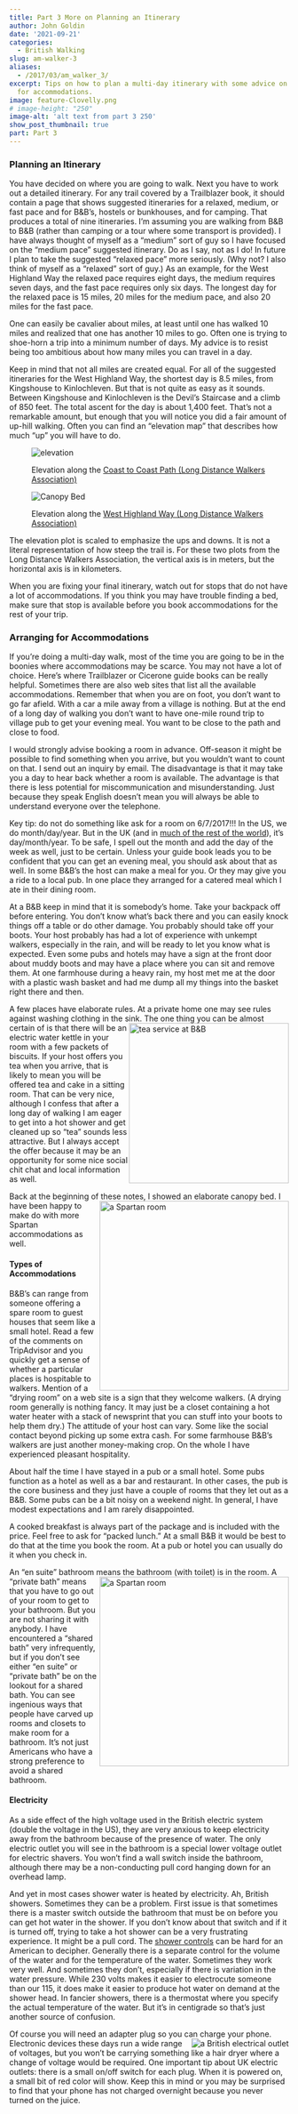 ```yaml
---
title: Part 3 More on Planning an Itinerary
author: John Goldin
date: '2021-09-21'
categories:
  - British Walking
slug: am-walker-3
aliases:
  - /2017/03/am_walker_3/
excerpt: Tips on how to plan a multi-day itinerary with some advice on how to arrange
  for accommodations.
image: feature-Clovelly.png
# image-height: "250"
image-alt: 'alt text from part 3 250'
show_post_thumbnail: true
part: Part 3
---
```


### Planning an Itinerary

You have decided on where you are going to walk. Next you have to work out a detailed itinerary. For any trail covered by a Trailblazer book, it should contain a page that shows suggested itineraries for a relaxed, medium, or fast pace and for B&B's, hostels or bunkhouses, and for camping. That produces a total of nine itineraries. I'm assuming you are walking from B&B to B&B (rather than camping or a tour where some transport is provided). I have always thought of myself as a "medium" sort of guy so I have focused on the "medium pace" suggested itinerary. Do as I say, not as I do! In future I plan to take the suggested "relaxed pace" more seriously. (Why not? I also think of myself as a "relaxed" sort of guy.) As an example, for the West Highland Way the relaxed pace requires eight days, the medium requires seven days, and the fast pace requires only six days. The longest day for the relaxed pace is 15 miles, 20 miles for the medium pace, and also 20 miles for the fast pace.

One can easily be cavalier about miles, at least until one has walked 10 miles and realized that one has another 10 miles to go. Often one is trying to shoe-horn a trip into a minimum number of days. My advice is to resist being too ambitious about how many miles you can travel in a day.

Keep in mind that not all miles are created equal. For all of the suggested itineraries for the West Highland Way, the shortest day is 8.5 miles, from Kingshouse to Kinlochleven. But that is not quite as easy as it sounds. Between Kingshouse and Kinlochleven is the Devil's Staircase and a climb of 850 feet. The total ascent for the day is about 1,400 feet. That's not a remarkable amount, but enough that you will notice you did a fair amount of up-hill walking. Often you can find an "elevation map" that describes how much "up" you will have to do.

<figure>

<img src="https://www.ldwa.org.uk/ldp/images/TF/87-1-L.png" alt="elevation"/>

<figcaption>Elevation along the <a href="https://www.ldwa.org.uk/ldp/members/show_path.php?menu_type=S&path_name=Coast+to+Coast+%28Wainwright%29">Coast to Coast Path (Long Distance Walkers Association)</a></figcaption>

</figure>

<figure>

<img src="https://www.ldwa.org.uk/ldp/images/TF/517-1-L.png" alt="Canopy Bed"/>

<figcaption>Elevation along the <a href="https://www.ldwa.org.uk/ldp/members/show_path.php?menu_type=S&path_name=West+Highland+Way">West Highland Way (Long Distance Walkers Association)</a></figcaption>

</figure>

The elevation plot is scaled to emphasize the ups and downs. It is not a literal representation of how steep the trail is. For these two plots from the Long Distance Walkers Association, the vertical axis is in meters, but the horizontal axis is in kilometers.

When you are fixing your final itinerary, watch out for stops that do not have a lot of accommodations. If you think you may have trouble finding a bed, make sure that stop is available before you book accommodations for the rest of your trip.

### Arranging for Accommodations

If you're doing a multi-day walk, most of the time you are going to be in the boonies where accommodations may be scarce. You may not have a lot of choice. Here's where Trailblazer or Cicerone guide books can be really helpful. Sometimes there are also web sites that list all the available accommodations. Remember that when you are on foot, you don't want to go far afield. With a car a mile away from a village is nothing. But at the end of a long day of walking you don't want to have one-mile round trip to village pub to get your evening meal. You want to be close to the path and close to food.

I would strongly advise booking a room in advance. Off-season it might be possible to find something when you arrive, but you wouldn't want to count on that. I send out an inquiry by email. The disadvantage is that it may take you a day to hear back whether a room is available. The advantage is that there is less potential for miscommunication and misunderstanding. Just because they speak English doesn't mean you will always be able to understand everyone over the telephone.

Key tip: do not do something like ask for a room on 6/7/2017!!! In the US, we do month/day/year. But in the UK (and in [much of the rest of the world](https://en.wikipedia.org/wiki/Date_format_by_country)), it's day/month/year. To be safe, I spell out the month and add the day of the week as well, just to be certain. Unless your guide book leads you to be confident that you can get an evening meal, you should ask about that as well. In some B&B's the host can make a meal for you. Or they may give you a ride to a local pub. In one place they arranged for a catered meal which I ate in their dining room.

At a B&B keep in mind that it is somebody's home. Take your backpack off before entering. You don't know what's back there and you can easily knock things off a table or do other damage. You probably should take off your boots. Your host probably has had a lot of experience with unkempt walkers, especially in the rain, and will be ready to let you know what is expected. Even some pubs and hotels may have a sign at the front door about muddy boots and may have a place where you can sit and remove them. At one farmhouse during a heavy rain, my host met me at the door with a plastic wash basket and had me dump all my things into the basket right there and then.

A few places have elaborate rules. At a private home one may see rules against washing clothing in the sink. <img src="/img/tea_at_b_and_b.png" alt="tea service at B&amp;B" style="float: right;" width="288"/> The one thing you can be almost certain of is that there will be an electric water kettle in your room with a few packets of biscuits. If your host offers you tea when you arrive, that is likely to mean you will be offered tea and cake in a sitting room. That can be very nice, although I confess that after a long day of walking I am eager to get into a hot shower and get cleaned up so "tea" sounds less attractive. But I always accept the offer because it may be an opportunity for some nice social chit chat and local information as well.

Back at the beginning of these notes, I showed an elaborate canopy bed. <img src="/img/spartan_room.png" alt="a Spartan room" style="float: right;" width="341"/> I have been happy to make do with more Spartan accommodations as well.

#### Types of Accommodations

B&B's can range from someone offering a spare room to guest houses that seem like a small hotel. Read a few of the comments on TripAdvisor and you quickly get a sense of whether a particular places is hospitable to walkers. Mention of a "drying room" on a web site is a sign that they welcome walkers. (A drying room generally is nothing fancy. It may just be a closet containing a hot water heater with a stack of newsprint that you can stuff into your boots to help them dry.) The attitude of your host can vary. Some like the social contact beyond picking up some extra cash. For some farmhouse B&B's walkers are just another money-making crop. On the whole I have experienced pleasant hospitality.

About half the time I have stayed in a pub or a small hotel. Some pubs function as a hotel as well as a bar and restaurant. In other cases, the pub is the core business and they just have a couple of rooms that they let out as a B&B. Some pubs can be a bit noisy on a weekend night. In general, I have modest expectations and I am rarely disappointed.

A cooked breakfast is always part of the package and is included with the price. Feel free to ask for "packed lunch." At a small B&B it would be best to do that at the time you book the room. At a pub or hotel you can usually do it when you check in.

An "en suite" bathroom means the bathroom (with toilet) is in the room. <img src="/img/anchor.png" alt="a Spartan room" style="float: right;" width="341"/> A "private bath" means that you have to go out of your room to get to your bathroom. But you are not sharing it with anybody. I have encountered a "shared bath" very infrequently, but if you don't see either "en suite" or "private bath" be on the lookout for a shared bath. You can see ingenious ways that people have carved up rooms and closets to make room for a bathroom. It's not just Americans who have a strong preference to avoid a shared bathroom.

#### Electricity

As a side effect of the high voltage used in the British electric system (double the voltage in the US), they are very anxious to keep electricity away from the bathroom because of the presence of water. The only electric outlet you will see in the bathroom is a special lower voltage outlet for electric shavers. You won't find a wall switch inside the bathroom, although there may be a non-conducting pull cord hanging down for an overhead lamp.

And yet in most cases shower water is heated by electricity. Ah, British showers. Sometimes they can be a problem. First issue is that sometimes there is a master switch outside the bathroom that must be on before you can get hot water in the shower. If you don't know about that switch and if it is turned off, trying to take a hot shower can be a very frustrating experience. It might be a pull cord. The [shower controls](/img/electric_shower.png) can be hard for an American to decipher. Generally there is a separate control for the volume of the water and for the temperature of the water. Sometimes they work very well. And sometimes they don't, especially if there is variation in the water pressure. While 230 volts makes it easier to electrocute someone than our 115, it does make it easier to produce hot water on demand at the shower head. In fancier showers, there is a thermostat where you specify the actual temperature of the water. But it's in centigrade so that's just another source of confusion.

Of course you will need an adapter plug so you can charge your phone. Electronic <img src="/img/electric_outlet.png" alt="a British electrical outlet" style="float: right;"/> devices these days run a wide range of voltages, but you won't be carrying something like a hair dryer where a change of voltage would be required. One important tip about UK electric outlets: there is a small on/off switch for each plug. When it is powered on, a small bit of red color will show. Keep this in mind or you may be surprised to find that your phone has not charged overnight because you never turned on the juice.
